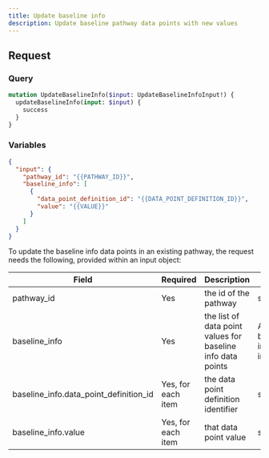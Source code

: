 ```yaml
---
title: Update baseline info
description: Update baseline pathway data points with new values
---
```


## Request

### Query

```graphql
mutation UpdateBaselineInfo($input: UpdateBaselineInfoInput!) {
  updateBaselineInfo(input: $input) {
    success
  }
}
```

### Variables

```json
{
  "input": {
    "pathway_id": "{{PATHWAY_ID}}",
    "baseline_info": [
      {
        "data_point_definition_id": "{{DATA_POINT_DEFINITION_ID}}",
        "value": "{{VALUE}}"
      }
    ]
  }
}
```

To update the baseline info data points in an existing pathway, the request needs the following, provided within an input object:

<div className="table-wrapper">
  <table>
    <thead>
      <tr>
        <th>Field</th>
        <th>Required</th>
        <th>Description</th>
        <th>Type</th>
      </tr>
    </thead>
    <tbody>
      <tr>
        <td>pathway_id</td>
        <td>Yes</td>
        <td>the id of the pathway</td>
        <td>string</td>
      </tr>
      <tr>
        <td>baseline_info</td>
        <td>Yes</td>
        <td>the list of data point values for baseline info data points</td>
        <td>Array of baseline info input</td>
      </tr>
      <tr>
        <td>baseline_info.data_point_definition_id</td>
        <td>Yes, for each item</td>
        <td>the data point definition identifier</td>
        <td>string</td>
      </tr>
      <tr>
        <td>baseline_info.value</td>
        <td>Yes, for each item</td>
        <td>that data point value</td>
        <td>string</td>
      </tr>
    </tbody>
  </table>
</div>
